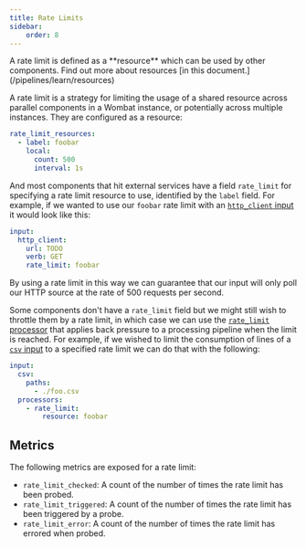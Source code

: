 ```yaml
---
title: Rate Limits
sidebar:
    order: 8
---
```


<Aside type="note">
    A rate limit is defined as a **resource** which can be used by other components.
    Find out more about resources [in this document.](/pipelines/learn/resources)
</Aside>

A rate limit is a strategy for limiting the usage of a shared resource across parallel components in a Wombat instance,
or potentially across multiple instances. They are configured as a resource:

```yaml
rate_limit_resources:
  - label: foobar
    local:
      count: 500
      interval: 1s
```

And most components that hit external services have a field `rate_limit` for specifying a rate limit resource to use,
identified by the `label` field. For example, if we wanted to use our `foobar` rate limit with an
[`http_client` input](/reference/components/inputs/http_client) it would look like this:

```yaml
input:
  http_client:
    url: TODO
    verb: GET
    rate_limit: foobar
```

By using a rate limit in this way we can guarantee that our input will only poll our HTTP source at the rate of 500
requests per second.

Some components don't have a `rate_limit` field but we might still wish to throttle them by a rate limit, in which case
we can use the [`rate_limit` processor](/reference/components/processor/rate_limit) that applies back pressure to a
processing pipeline when the limit is reached. For example, if we wished to limit the consumption of lines of a
[`csv` input](/reference/components/inputs/csv) to a specified rate limit we can do that with the following:

```yaml
input:
  csv:
    paths:
      - ./foo.csv
  processors:
    - rate_limit:
        resource: foobar
```

## Metrics
The following metrics are exposed for a rate limit:

- `rate_limit_checked`: A count of the number of times the rate limit has been probed.
- `rate_limit_triggered`: A count of the number of times the rate limit has been triggered by a probe.
- `rate_limit_error`: A count of the number of times the rate limit has errored when probed.